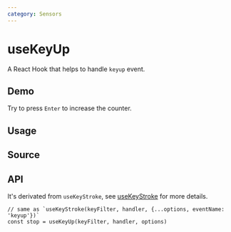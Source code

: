 ```yaml
---
category: Sensors
---
```


# useKeyUp


<HooksType category={frontmatter.category} />

A React Hook that helps to handle `keyup` event.

## Demo

Try to press `Enter` to increase the counter.


<App />

## Usage



## Source


<Source />

## API

It's derivated from `useKeyStroke`, see [useKeyStroke](/reference/use-key-stroke) for more details.

```tsx
// same as `useKeyStroke(keyFilter, handler, {...options, eventName: 'keyup'})`
const stop = useKeyUp(keyFilter, handler, options)
```
